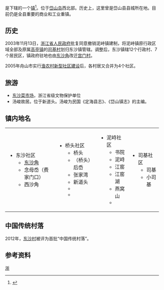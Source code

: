 {{中国乡级行政区|33/09/21/101/000}}

'''{{PAGENAMEBASE}}'''是{{PRC admin/fullname|33/09/21/101/000|3}}下辖的一个[[行政建制镇|镇]]<ref>{{PRC admin/ref sgc|{{PRC admin/parent|33/09/21/101/000}}}}</ref>。位于[[岱山岛|岱山岛]]西北部。历史上，这里曾是岱山县县城所在地。目前仍是全县重要的商业和工业重镇。

==历史==
2003年11月13日，[[浙江省人民政府|浙江省人民政府]]批复同意撤销泥峙镇建制，将泥峙镇原行政区域全部及原属[[高亭镇|高亭镇]]的[[司基村|司基村]]划归东沙镇管辖。调整后，东沙镇辖12个行政村、7个居民区，镇政府驻地也由[[东沙角|东沙角]]改迁[[宫门村|宫门村]]。

2005年舟山市实行[[渔农村新型社区建设|渔农村新型社区建设]]后，各村居又合并为4个社区。

== 旅游 ==
*[[东沙菜市场|东沙菜市场]]，浙江省级文物保护单位
* 汤峻故居。位于新道头。汤峻为民国《定海县志》、《岱山镇志》的主编。

==镇内地名==

{|valign=top
|valign=top|
*东沙社区  
**[[东沙角|东沙角]] 
**念母岙（费家门口）
**西沙角

|valign=top|
*桥头社区
**桥头
**（桥头）后岙
**张家湾
**新道头
**
**

|valign=top|
*泥峙社区
**书院
**泥峙
**江窑
**江窑湖
**燕窝山
**

|valign=top|
*司基社区
**司基
**小司基
|}

==中国传统村落==
2012年，[[东沙村|东沙村]]被评为首批“中国传统村落”。

== 参考资料 ==
{{reflist}}

{{PRC admin/navcat|33/09/21/101/000}}
{{中国历史文化名镇}}
[[Category:中国历史文化名镇|浙]]
